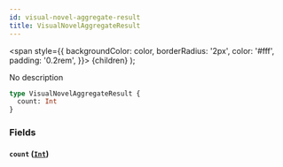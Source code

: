 ```yaml
---
id: visual-novel-aggregate-result
title: VisualNovelAggregateResult
---
```


<span
style={{
      backgroundColor: color,
      borderRadius: '2px',
      color: '#fff',
      padding: '0.2rem',
    }}>
{children}
</span>
);

No description

```graphql
type VisualNovelAggregateResult {
  count: Int
}
```

### Fields

#### `count` ([`Int`](/docs/schema/scalars/int))
